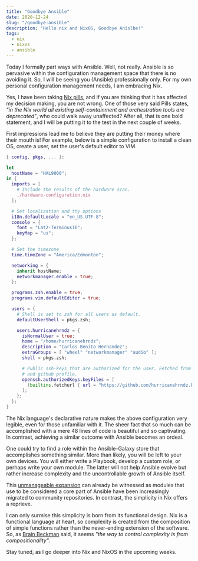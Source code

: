 ```yaml
---
title: "Goodbye Ansible"
date: 2020-12-24
slug: "/goodbye-ansible"
description: "Hello nix and NixOS, Goodbye Anislbe!"
tags:
  - nix
  - nixos
  - ansible
---
```


Today I formally part ways with Ansible. Well, not really. Ansible is so
pervasive within the configuration management space that there is no avoiding
it. So, I will be seeing you (Ansible) professionally only. For my own personal
configuration management needs, I am embracing Nix.

Yes, I have been taking [Nix pills][nix-pills], and if you are thinking that it
has affected my decision making, you are not wrong. One of those very said Pills
states, _"in the Nix world all existing self-containment and orchestration tools
are deprecated"_, who could walk away unaffected? After all, that is one bold
statement, and I will be putting it to the test in the next couple of weeks.

First impressions lead me to believe they are putting their money where their
mouth is! For example, below is a simple configuration to install a clean OS,
create a user, set the user's default editor to VIM.

```nix
{ config, pkgs, ... }:

let
  hostName = "HAL9000";
in {
  imports = [
    # Include the results of the hardware scan.
    ./hardware-configuration.nix
  ];

  # Set localization and tty options
  i18n.defaultLocale = "en_US.UTF-8";
  console = {
    font = "Lat2-Terminus16";
    keyMap = "us";
  };

  # Set the timezone
  time.timeZone = "America/Edmonton";

  networking = {
    inherit hostName;
    networkmanager.enable = true;
  };

  programs.zsh.enable = true;
  programs.vim.defaultEditor = true;

  users = {
    # Shell is set to zsh for all users as default.
    defaultUserShell = pkgs.zsh;

    users.hurricanehrndz = {
      isNormalUser = true;
      home = "/home/hurricanehrndz";
      description = "Carlos Benito Hernandez";
      extraGroups = [ "wheel" "networkmanager" "audio" ];
      shell = pkgs.zsh;

      # Public ssh-keys that are authorized for the user. Fetched from homepage
      # and github profile.
      openssh.authorizedKeys.keyFiles = [
        (builtins.fetchurl { url = "https://github.com/hurricanehrndz.keys"; })
      ];
    };
  };
}
```

The Nix language's declarative nature makes the above configuration very
legible, even for those unfamiliar with it. The sheer fact that so much can be
accomplished with a mere 48 lines of code is beautiful and so captivating. In
contrast, achieving a similar outcome with Ansible becomes an ordeal.

One could try to find a role within the Ansible-Galaxy store that accomplishes
something similar. More than likely, you will be left to your own devices. You
will either write a Playbook, develop a custom role, or perhaps write your own
module. The latter will not help Ansible evolve but rather increase complexity
and the uncontrollable growth of Ansible itself.

This [unmanageable expansion][ansible-restructure] can already be witnessed as
modules that use to be considered a core part of Ansible have been increasingly
migrated to community repositories. In contrast, the simplicity in Nix offers a
reprieve.

I can only surmise this simplicity is born from its functional design. Nix is
a functional language at heart, so complexity is created from the composition of
simple functions rather than the never-ending extension of the software. So, as
[Brain Beckman][brain-youtube] said, it seems _"the way to control complexity is
from compositionality"_.

Stay tuned, as I go deeper into Nix and NixOS in the upcoming weeks.


[nix-pills]: https://nixos.org/guides/nix-pills/index.html
[ansible-restructure]: https://www.ansible.com/blog/thoughts-on-restructuring-the-ansible-project
[brain-youtube]: https://youtu.be/ZhuHCtR3xq8
